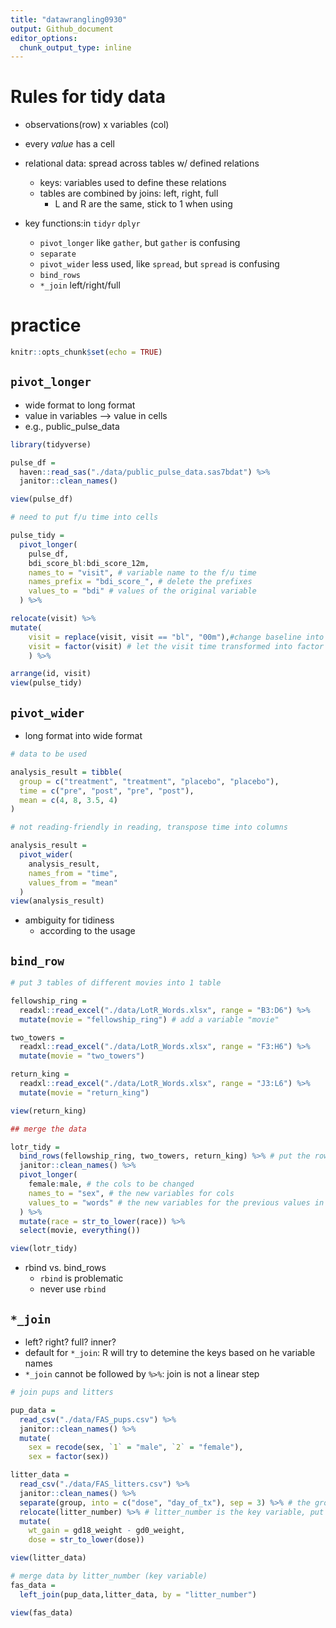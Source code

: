 ```yaml
---
title: "datawrangling0930"
output: Github_document
editor_options: 
  chunk_output_type: inline
---
```

# Rules for tidy data

- observations(row) x variables (col)
- every *value* has a cell

- relational data: spread across tables w/ defined relations
  - keys: variables used to define these relations
  - tables are combined by joins: left, right, full
    - L and R are the same, stick to 1 when using
    
- key functions:in `tidyr` `dplyr`
  - `pivot_longer` like `gather`, but `gather` is confusing
  - `separate`
  - `pivot_wider` less used, like `spread`, but `spread` is confusing
  - `bind_rows`
  - `*_join` left/right/full
  
# practice
```r
knitr::opts_chunk$set(echo = TRUE)
```
## `pivot_longer`

- wide format to long format
- value in variables --> value in cells 
- e.g., public_pulse_data

```r
library(tidyverse)

pulse_df = 
  haven::read_sas("./data/public_pulse_data.sas7bdat") %>%
  janitor::clean_names()

view(pulse_df)

# need to put f/u time into cells

pulse_tidy =
  pivot_longer(
    pulse_df,
    bdi_score_bl:bdi_score_12m,
    names_to = "visit", # variable name to the f/u time
    names_prefix = "bdi_score_", # delete the prefixes
    values_to = "bdi" # values of the original variable
  ) %>%

relocate(visit) %>%
mutate(
    visit = replace(visit, visit == "bl", "00m"),#change baseline into 0 months
    visit = factor(visit) # let the visit time transformed into factor
    ) %>%

arrange(id, visit)
view(pulse_tidy)
```

## `pivot_wider`

- long format into wide format

```r
# data to be used

analysis_result = tibble(
  group = c("treatment", "treatment", "placebo", "placebo"),
  time = c("pre", "post", "pre", "post"),
  mean = c(4, 8, 3.5, 4)
)

# not reading-friendly in reading, transpose time into columns

analysis_result = 
  pivot_wider(
    analysis_result,
    names_from = "time",
    values_from = "mean"
  )
view(analysis_result)

```

- ambiguity for tidiness
  - according to the usage
  
## `bind_row`

```r
# put 3 tables of different movies into 1 table

fellowship_ring = 
  readxl::read_excel("./data/LotR_Words.xlsx", range = "B3:D6") %>%
  mutate(movie = "fellowship_ring") # add a variable "movie"

two_towers = 
  readxl::read_excel("./data/LotR_Words.xlsx", range = "F3:H6") %>%
  mutate(movie = "two_towers")

return_king = 
  readxl::read_excel("./data/LotR_Words.xlsx", range = "J3:L6") %>%
  mutate(movie = "return_king")

view(return_king)

## merge the data

lotr_tidy = 
  bind_rows(fellowship_ring, two_towers, return_king) %>% # put the rows together (more rows)
  janitor::clean_names() %>%
  pivot_longer(
    female:male, # the cols to be changed
    names_to = "sex", # the new variables for cols
    values_to = "words" # the new variables for the previous values in "male" and "female"
  ) %>%
  mutate(race = str_to_lower(race)) %>%
  select(movie, everything())

view(lotr_tidy)
```

- rbind vs. bind_rows
  - `rbind` is problematic
  - never use `rbind`


## `*_join`

- left? right? full? inner?
- default for `*_join`: R will try to detemine the keys based on he variable names
- `*_join` cannot be followed by `%>%`: join is not a linear step

```r
# join pups and litters

pup_data = 
  read_csv("./data/FAS_pups.csv") %>%
  janitor::clean_names() %>%
  mutate(
    sex = recode(sex, `1` = "male", `2` = "female"),
    sex = factor(sex)) 

litter_data = 
  read_csv("./data/FAS_litters.csv") %>%
  janitor::clean_names() %>%
  separate(group, into = c("dose", "day_of_tx"), sep = 3) %>% # the groups are not looking good, thus separate the group into 2 variables, separate them after the 3rd character
  relocate(litter_number) %>% # litter_number is the key variable, put it into the leading column
  mutate(
    wt_gain = gd18_weight - gd0_weight,
    dose = str_to_lower(dose))

view(litter_data)

# merge data by litter_number (key variable)
fas_data = 
  left_join(pup_data,litter_data, by = "litter_number")

view(fas_data)

```




